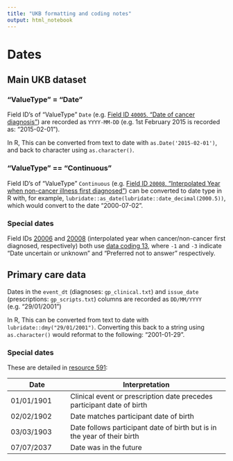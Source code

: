 ```yaml
---
title: "UKB formatting and coding notes"
output: html_notebook
---
```


# Dates

## Main UKB dataset

### "ValueType" = "Date"

Field ID's of "ValueType" `Date` (e.g. [Field ID `40005`, "Date of cancer diagnosis"](https://biobank.ndph.ox.ac.uk/ukb/field.cgi?id=40005)) are recorded as `YYYY-MM-DD` (e.g. 1st February 2015 is recorded as: "2015-02-01"). 

In R, This can be converted from text to date with `as.Date('2015-02-01')`, and back to character using `as.character()`.

### "ValueType" == "Continuous"

Field ID's of "ValueType" `Continuous` (e.g. [Field ID `20008`, "Interpolated Year when non-cancer illness first diagnosed"](https://biobank.ndph.ox.ac.uk/ukb/field.cgi?id=20008)) can be converted to date type in R with, for example, `lubridate::as_date(lubridate::date_decimal(2000.5))`, which would convert to the date "2000-07-02".

### Special dates

Field IDs [20006](https://biobank.ndph.ox.ac.uk/ukb/field.cgi?id=20006) and [20008](https://biobank.ndph.ox.ac.uk/ukb/field.cgi?id=20008) (interpolated year when cancer/non-cancer first diagnosed, respectively) both use [data coding 13](https://biobank.ndph.ox.ac.uk/ukb/coding.cgi?id=13), where `-1` and `-3` indicate "Date uncertain or unknown" and "Preferred not to answer" respectively.

## Primary care data

Dates in the `event_dt` (diagnoses: `gp_clinical.txt`) and `issue_date` (prescriptions: `gp_scripts.txt`) columns are recorded as `DD/MM/YYYY` (e.g. "29/01/2001")

In R, This can be converted from text to date with `lubridate::dmy("29/01/2001")`. Converting this back to a string using `as.character()` would reformat to the following: "2001-01-29".

### Special dates

These are detailed in [resource 591](https://biobank.ndph.ox.ac.uk/ukb/refer.cgi?id=591):

| Date | Interpretation |
|------|----------------|
| 01/01/1901 | Clinical event or prescription date precedes participant date of birth |
| 02/02/1902 | Date matches participant date of birth |
| 03/03/1903 | Date follows participant date of birth but is in the year of their birth |
| 07/07/2037 | Date was in the future |

